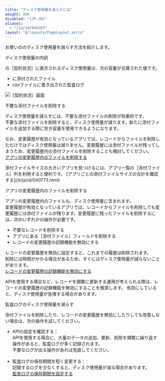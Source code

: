 ```yaml
---
title: "ディスク使用量を減らすには"
weight: 400
disabled: "[JP,CN]"
aliases:
  - "/ja/id/040283"
layout: "@/layouts/PageLayout.astro"
---
```




お使いの<Kintone />のディスク使用量を減らす方法を紹介します。  

<Heading id="disk_storage_reduce_10">ディスク使用量の内訳</Heading>

<SlashUi />の<Wovn>［契約状況］</Wovn>に表示されるディスク使用量は、次の容量が合算された値です。  

* <Kintone />に添付されたファイル
* csvファイルに書き出された監査ログ

<Img src="/k/kintone/img-ja/disk_storage_reduce_img01.png" alt="［契約状況］画面" />  

<Heading id="disk_storage_reduce_20">不要な添付ファイルを削除する</Heading>

ディスク使用量を減らすには、不要な添付ファイルの削除が効果的です。  
不要な添付ファイルを削除すると、ディスク使用量が減ります。新たに添付ファイルを追加する際に空き容量を使用できるようになります。  

なお、変更履歴が有効となっているアプリでは、レコードからファイルを削除しただけではディスク使用量は減りません。変更履歴には添付ファイルが残ってしまうため、変更履歴内の添付ファイルを削除することも検討してください。  
[アプリの変更履歴内のファイルを削除する](#disk_storage_reduce_30)

<Hint>
添付ファイルサイズの大きいアプリを見つけるには、アプリ一覧の<Wovn>［添付ファイル］</Wovn>列を利用すると便利です。  
[アプリごとの添付ファイルサイズの合計を確認する](/k/ja/id/040773.html)  

</Hint>

<Heading id="disk_storage_reduce_30">アプリの変更履歴内のファイルを削除する</Heading>

アプリの変更履歴内のファイルも、ディスク使用量に含まれます。  
変更履歴が有効となっているアプリでは、レコードからファイルを削除しても変更履歴には添付ファイルが残ります。変更履歴に残ったファイルを削除するには、次のいずれかの操作が必要です。  

* 不要なレコードを削除する  
* アプリにある<Wovn>［添付ファイル］</Wovn>フィールドを削除する  
* レコードの変更履歴の記録機能を無効にする

レコードの変更履歴を無効に設定すると、これまでの履歴は削除されます。  
削除には時間がかかる場合があるため、すぐにはディスク使用量が減らないことがあります。  
[レコードの変更履歴の記録機能を無効にする](/k/ja/id/040460.html)

<Warning>
APIを使用する場合など、レコードを頻繁に更新する運用が考えられる際は、レコードの変更履歴の記録機能を無効にすることを推奨します。  
有効にしていると、ディスク使用量が急増する場合があります。

</Warning>

<Heading id="disk_storage_reduce_40">監査ログのディスク使用量を減らす</Heading>

添付ファイルを削除したり、レコードの変更履歴を無効にしたりしても改善しない場合は、次の操作を試してください。  

* APIの設定を確認する：  
  APIを使用する場合に、大量のデータの追加、更新、削除を頻繁に繰り返す操作があると、監査ログが多く記録されます。  
  不要なログが出る操作があれば見直してください。  
  <br />
* 監査ログの保存期間を短く変更する：  
  記録するログを少なくすると、ディスク使用量が減る場合があります。  
  [監査ログの保存期間を設定する](/general/ja/id/020104.html)
